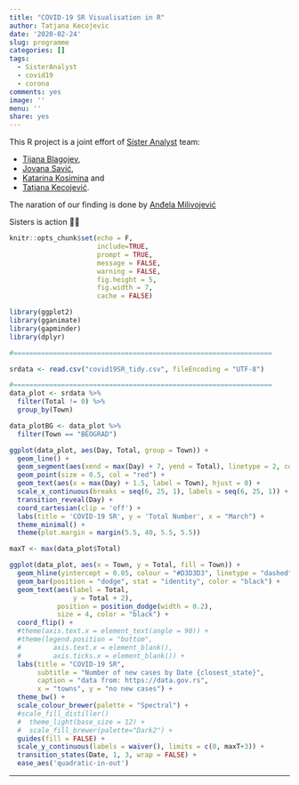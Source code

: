 ```yaml
---
title: "COVID-19 SR Visualisation in R"
author: Tatjana Kecojevic
date: '2020-02-24'
slug: programme
categories: []
tags:
  - SisterAnalyst
  - covid19
  - corona
comments: yes
image: ''
menu: ''
share: yes
---
```


This R project is a joint effort of [Sister Analyst](https://sisteranalyst.org/) team: 

- [Tijana Blagojev](https://www.linkedin.com/in/tijana-blagojev-288b3442/), 
- [Jovana Savić](https://www.linkedin.com/in/jovana-savi%C4%87-12aa305a/), 
- [Katarina Kosimina](https://www.linkedin.com/in/kosmina/) and 
- [Tatjana Kecojević](https://www.linkedin.com/in/tatjana-kecojevic-803704143/). 

The naration of our finding is done by [Anđela Milivojević](https://www.linkedin.com/in/andjela-milivojevic/) 

Sisters is action 🙌💜

```r
knitr::opts_chunk$set(echo = F,
                      include=TRUE,
                      prompt = TRUE,
                      message = FALSE,
                      warning = FALSE,
                      fig.height = 5,
                      fig.width = 7,
                      cache = FALSE)
```


```r
library(ggplot2)
library(gganimate)
library(gapminder)
library(dplyr)

#=================================================================

srdata <- read.csv("covid19SR_tidy.csv", fileEncoding = "UTF-8")

#=================================================================
data_plot <- srdata %>% 
  filter(Total != 0) %>% 
  group_by(Town)

data_plotBG <- data_plot %>% 
  filter(Town == "BEOGRAD")

ggplot(data_plot, aes(Day, Total, group = Town)) + 
  geom_line() + 
  geom_segment(aes(xend = max(Day) + 7, yend = Total), linetype = 2, colour = 'grey') + 
  geom_point(size = 0.5, col = "red") + 
  geom_text(aes(x = max(Day) + 1.5, label = Town), hjust = 0) + 
  scale_x_continuous(breaks = seq(6, 25, 1), labels = seq(6, 25, 1)) +
  transition_reveal(Day) + 
  coord_cartesian(clip = 'off') + 
  labs(title = 'COVID-19 SR', y = 'Total Number', x = "March") + 
  theme_minimal() + 
  theme(plot.margin = margin(5.5, 40, 5.5, 5.5))
```

```r
maxT <- max(data_plot$Total)

ggplot(data_plot, aes(x = Town, y = Total, fill = Town)) +
  geom_hline(yintercept = 0.05, colour = "#D3D3D3", linetype = "dashed") +
  geom_bar(position = "dodge", stat = "identity", color = "black") +
  geom_text(aes(label = Total, 
                y = Total + 2),
            position = position_dodge(width = 0.2), 
            size = 4, color = "black") +
  coord_flip() +
  #theme(axis.text.x = element_text(angle = 90)) +  
  #theme(legend.position = "bottom", 
  #        axis.text.x = element_blank(),
  #        axis.ticks.x = element_blank()) + 
  labs(title = "COVID-19 SR",
       subtitle = "Number of new cases by Date {closest_state}",
       caption = "data from: https://data.gov.rs",
       x = "towns", y = "no new cases") +
  theme_bw() +
  scale_colour_brewer(palette = "Spectral") +
  #scale_fill_distiller()
  #  theme_light(base_size = 12) +
  #  scale_fill_brewer(palette="Dark2") + 
  guides(fill = FALSE) +
  scale_y_continuous(labels = waiver(), limits = c(0, maxT+3)) +
  transition_states(Date, 1, 3, wrap = FALSE) +
  ease_aes('quadratic-in-out')
```  

---

